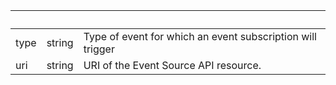 | &nbsp; | &nbsp; | &nbsp; |
|---|---|---|
| type | string | Type of event for which an event subscription will trigger |
| uri | string | URI of the Event Source API resource. |